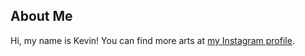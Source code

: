 ## About Me

Hi, my name is Kevin! You can find more arts at [my Instagram profile](https://instagram.com).
